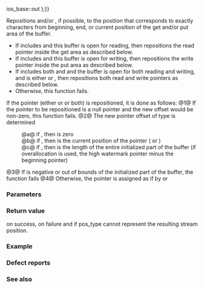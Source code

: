 {{cpp/io/strstreambuf/title|seekoff}}
{{cpp/io/strstreambuf/navbar}}
{{ddcl|deprecated=c++98|removed=c++26|1=
protected:
virtual pos_type seekoff( off_type off,
                          ios_base::seekdir way,
                          ios_base::openmode which = ios_base::in {{!}} ios_base::out );}}

Repositions {{lc|std::basic_streambuf::gptr}} and/or {{lc|std::basic_streambuf::pptr}}, if possible, to the position that corresponds to exactly {{c|off}} characters from beginning, end, or current position of the get and/or put area of the buffer.

* If {{c|which}} includes {{c|ios_base::in}} and this buffer is open for reading, then repositions the read pointer {{lc|std::basic_streambuf::gptr}} inside the get area as described below.
* If {{c|which}} includes {{c|ios_base::out}} and this buffer is open for writing, then repositions the write pointer {{lc|std::basic_streambuf::pptr}} inside the put area as described below.
* If {{c|which}} includes both {{c|ios_base::in}} and {{tt|ios_base::out}} and the buffer is open for both reading and writing, and {{c|way}} is either {{c|ios_base::beg}} or {{c|ios_base::end}}, then repositions both read and write pointers as described below.
* Otherwise, this function fails.

If the pointer (either {{tt|gptr}} or {{tt|pptr}} or both) is repositioned, it is done as follows:
@1@ If the pointer to be repositioned is a null pointer and the new offset {{c|newoff}} would be non-zero, this function fails.
@2@ The new pointer offset {{c|newoff}} of type {{tt|off_type}} is determined
:@a@ if {{c|1=way == ios_base::beg}}, then {{c|newoff}} is zero
:@b@ if {{c|1=way == ios_base::cur}}, then {{c|newoff}} is the current position of the pointer ({{c|gptr() - eback()}} or {{c|pptr() - pbase()}})
:@c@ if {{c|1=way == ios_base::end}}, then {{c|newoff}} is the length of the entire initialized part of the buffer (if overallocation is used, the high watermark pointer minus the beginning pointer)
@3@ If {{c|newoff + off}} is negative or out of bounds of the initialized part of the buffer, the function fails
@4@ Otherwise, the pointer is assigned as if by {{c|1=gptr() = eback() + newoff + off}} or {{c|1=pptr() = pbase() + newoff + off}}

===Parameters===
{{par begin}}
{{par|off|relative position to set the next pointer(s) to}}
{{par|way|defines base position to apply the relative offset to. It can be one of the following constants:
{{cpp/io/ios_base/seekdir consts}}}}
{{par|which|defines whether the input sequences, the output sequence, or both are affected. It can be one or a combination of the following constants:
{{cpp/io/ios_base/openmode streambuf consts}}}}
{{par end}}

===Return value===
{{c|pos_type(newoff)}} on success, {{c|pos_type(off_type(-1))}} on failure and if pos_type cannot represent the resulting stream position.

===Example===
{{example
|
|code=
#include &lt;iostream&gt;
#include &lt;strstream&gt;

int main()
{
    char a[] = "123";
    std::strstream ss(a, sizeof a); // in/out
    std::cout &lt;&lt; "put pos = " &lt;&lt; ss.tellp()
              &lt;&lt; " get pos = " &lt;&lt; ss.tellg() &lt;&lt; '\n';
    
    // absolute positioning both pointers
    ss.rdbuf()-&gt;pubseekoff(1, std::ios_base::beg); // move both forward
    std::cout &lt;&lt; "put pos = " &lt;&lt; ss.tellp()
              &lt;&lt; " get pos = " &lt;&lt; ss.tellg() &lt;&lt; '\n';
    
    // try to move both pointers 1 forward from current position
    if (-1 == ss.rdbuf()-&gt;pubseekoff(1, std::ios_base::cur))
        std::cout &lt;&lt; "moving both pointers from current position failed\n";
    std::cout &lt;&lt; "put pos = " &lt;&lt; ss.tellp()
              &lt;&lt; " get pos = " &lt;&lt; ss.tellg() &lt;&lt; '\n';
    
    // move the write pointer 1 forward, but not the read pointer
    // can also be called as ss.seekp(1, std::ios_base::cur);
    ss.rdbuf()-&gt;pubseekoff(1, std::ios_base::cur, std::ios_base::out);
    std::cout &lt;&lt; "put pos = " &lt;&lt; ss.tellp()
              &lt;&lt; " get pos = " &lt;&lt; ss.tellg() &lt;&lt; '\n';
    
    ss &lt;&lt; 'a'; // write at put position
    std::cout &lt;&lt; "Wrote 'a' at put position, the buffer is now: '";
    std::cout.write(a, sizeof a);
    std::cout &lt;&lt; "'\n";
    
    char ch;
    ss &gt;&gt; ch;
    std::cout &lt;&lt; "reading at get position gives '" &lt;&lt; ch &lt;&lt; "'\n";
}
|output=
put pos = 0 get pos = 0
put pos = 1 get pos = 1
moving both pointers from current position failed
put pos = 1 get pos = 1
put pos = 2 get pos = 1
Wrote 'a' at put position, the buffer is now: '12a'
reading at get position gives '2'
}}

===Defect reports===
{{dr list begin}}
{{dr list item|wg=lwg|dr=55|std=C++98|before={{tt|seekoff}} returned an undefined&lt;br&gt;invalid stream position on failure|after={{c|pos_type(off_type(-1))}}&lt;br&gt;is returned on failure}}
{{dr list end}}

===See also===
{{dsc begin}}
{{dsc inc|cpp/io/strstreambuf/dsc seekpos}}
{{dsc inc|cpp/io/basic_streambuf/dsc seekoff}}
{{dsc inc|cpp/io/basic_stringbuf/dsc seekoff}}
{{dsc inc|cpp/io/basic_filebuf/dsc seekoff}}
{{dsc end}}

{{langlinks|de|es|fr|it|ja|pt|ru|zh}}